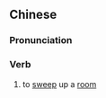 ==Chinese==
{{zh-forms|s=扫房}}

===Pronunciation===
{{zh-pron
|m=sǎofáng
|c=sou3 fong2
|cat=v
}}

===Verb===
{{zh-verb}}

# to [[sweep]] up a [[room]]